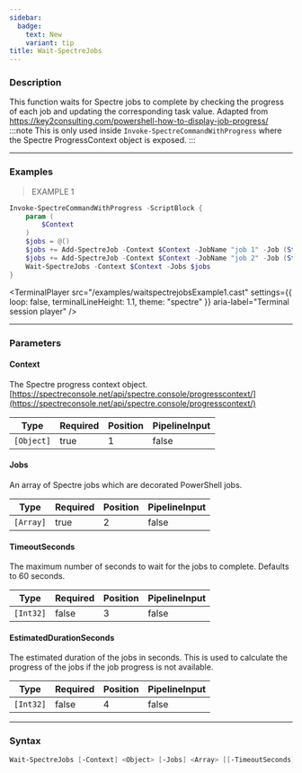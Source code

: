 ```yaml
---
sidebar:
  badge:
    text: New
    variant: tip
title: Wait-SpectreJobs
---
```





### Description

This function waits for Spectre jobs to complete by checking the progress of each job and updating the corresponding task value.
Adapted from https://key2consulting.com/powershell-how-to-display-job-progress/
:::note
This is only used inside `Invoke-SpectreCommandWithProgress` where the Spectre ProgressContext object is exposed.
:::

---

### Examples
> EXAMPLE 1

```powershell
Invoke-SpectreCommandWithProgress -ScriptBlock {
    param (
        $Context
    )
    $jobs = @()
    $jobs += Add-SpectreJob -Context $Context -JobName "job 1" -Job (Start-Job { Start-Sleep -Seconds 2 })
    $jobs += Add-SpectreJob -Context $Context -JobName "job 2" -Job (Start-Job { Start-Sleep -Seconds 4 })
    Wait-SpectreJobs -Context $Context -Jobs $jobs
}
```
<TerminalPlayer
    src="/examples/waitspectrejobsExample1.cast"
    settings={{
        loop: false,
        terminalLineHeight: 1.1,
        theme: "spectre"
    }}
    aria-label="Terminal session player"
/>

---

### Parameters
#### **Context**
The Spectre progress context object.
[https://spectreconsole.net/api/spectre.console/progresscontext/](https://spectreconsole.net/api/spectre.console/progresscontext/)

|Type      |Required|Position|PipelineInput|
|----------|--------|--------|-------------|
|`[Object]`|true    |1       |false        |

#### **Jobs**
An array of Spectre jobs which are decorated PowerShell jobs.

|Type     |Required|Position|PipelineInput|
|---------|--------|--------|-------------|
|`[Array]`|true    |2       |false        |

#### **TimeoutSeconds**
The maximum number of seconds to wait for the jobs to complete. Defaults to 60 seconds.

|Type     |Required|Position|PipelineInput|
|---------|--------|--------|-------------|
|`[Int32]`|false   |3       |false        |

#### **EstimatedDurationSeconds**
The estimated duration of the jobs in seconds. This is used to calculate the progress of the jobs if the job progress is not available.

|Type     |Required|Position|PipelineInput|
|---------|--------|--------|-------------|
|`[Int32]`|false   |4       |false        |

---

### Syntax
```powershell
Wait-SpectreJobs [-Context] <Object> [-Jobs] <Array> [[-TimeoutSeconds] <Int32>] [[-EstimatedDurationSeconds] <Int32>] [<CommonParameters>]
```
